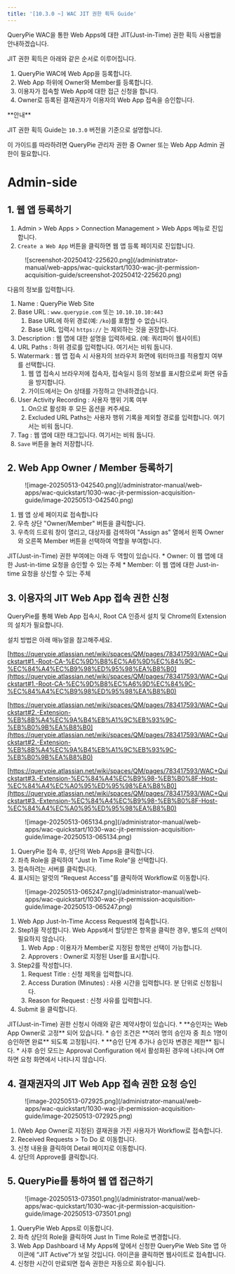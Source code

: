 ```yaml
---
title: '[10.3.0 ~] WAC JIT 권한 획득 Guide'
---
```



QueryPie WAC을 통한 Web Apps에 대한 JIT(Just-in-Time) 권한 획득 사용법을 안내하겠습니다.

JIT 권한 획득은 아래와 같은 순서로 이루어집니다.

1. QueryPie WAC에 Web App을 등록합니다.
2. Web App 하위에 Owner와 Member를 등록합니다.
3. 이용자가 접속할 Web App에 대한 접근 신청을 합니다.
4. Owner로 등록된 결재권자가 이용자의 Web App 접속을 승인합니다.

<Callout type="info">
**안내**

JIT 권한 획득 Guide는 `10.3.0` 버전을 기준으로 설명합니다.

이 가이드를 따라하려면 QueryPie 관리자 권한 중 Owner 또는 Web App Admin 권한이 필요합니다.
</Callout>


# Admin-side

## 1. 웹 앱 등록하기

1. Admin &gt; Web Apps &gt; Connection Management &gt; Web Apps 메뉴로 진입합니다.
2. `Create a Web App` 버튼을 클릭하면 웹 앱 등록 페이지로 진입합니다.

<figure data-layout="center" data-align="center">
![screenshot-20250412-225620.png](/administrator-manual/web-apps/wac-quickstart/1030-wac-jit-permission-acquisition-guide/screenshot-20250412-225620.png)
</figure>

다음의 정보를 입력합니다.

1. Name : QueryPie Web Site
2. Base URL : `www.querypie.com` 또는 `10.10.10.10:443` 
    1. Base URL에 하위 경로(예: `/ko`)를 포함할 수 없습니다.
    2. Base URL 입력시 `https://` 는 제외하는 것을 권장합니다.
3. Description : 웹 앱에 대한 설명을 입력하세요. (예: 쿼리파이 웹사이트)
4. URL Paths : 하위 경로를 입력합니다. 여기서는 비워 둡니다.
5. Watermark : 웹 앱 접속 시 사용자의 브라우저 화면에 워터마크를 적용할지 여부를 선택합니다.
    1. 웹 앱 접속시 브라우저에 접속자, 접속일시 등의 정보를 표시함으로써 화면 유출을 방지합니다.
    2. 가이드에서는 On 상태를 가정하고 안내하겠습니다.
6. User Activity Recording : 사용자 행위 기록 여부
    1. On으로 활성화 후 모든 옵션을 켜주세요.
    2. Excluded URL Paths는 사용자 행위 기록을 제외할 경로를 입력합니다. 여기서는 비워 둡니다.
7. Tag : 웹 앱에 대한 태그입니다. 여기서는 비워 둡니다.
8. `Save` 버튼을 눌러 저장합니다.

## 2. Web App Owner / Member 등록하기

<figure data-layout="center" data-align="center">
![image-20250513-042540.png](/administrator-manual/web-apps/wac-quickstart/1030-wac-jit-permission-acquisition-guide/image-20250513-042540.png)
</figure>

1. 웹 앱 상세 페이지로 접속합니다 
2. 우측 상단 "Owner/Member" 버튼을 클릭합니다.
3. 우측의 드로워 창이 열리고, 대상자를 검색하여 "Assign as" 열에서 왼쪽 Owner와 오른쪽 Member 버튼을 선택하여 역할을 부여합니다.

<Callout type="info">
JIT(Just-in-Time) 권한 부여에는 아래 두 역할이 있습니다.
* Owner: 이 웹 앱에 대한 Just-in-time 요청을 승인할 수 있는 주체
* Member: 이 웹 앱에 대한 Just-in-time 요청을 상신할 수 있는 주체
</Callout>

## 3. 이용자의 JIT Web App 접속 권한 신청

<Callout type="info">
QueryPie를 통해 Web App 접속시, Root CA 인증서 설치 및 Chrome의 Extension의 설치가 필요합니다.

설치 방법은 아래 매뉴얼을 참고해주세요.

[https://querypie.atlassian.net/wiki/spaces/QM/pages/783417593/WAC+Quickstart#1.-Root-CA-%EC%9D%B8%EC%A6%9D%EC%84%9C-%EC%84%A4%EC%B9%98%ED%95%98%EA%B8%B0](https://querypie.atlassian.net/wiki/spaces/QM/pages/783417593/WAC+Quickstart#1.-Root-CA-%EC%9D%B8%EC%A6%9D%EC%84%9C-%EC%84%A4%EC%B9%98%ED%95%98%EA%B8%B0)

[https://querypie.atlassian.net/wiki/spaces/QM/pages/783417593/WAC+Quickstart#2.-Extension-%EB%8B%A4%EC%9A%B4%EB%A1%9C%EB%93%9C-%EB%B0%9B%EA%B8%B0](https://querypie.atlassian.net/wiki/spaces/QM/pages/783417593/WAC+Quickstart#2.-Extension-%EB%8B%A4%EC%9A%B4%EB%A1%9C%EB%93%9C-%EB%B0%9B%EA%B8%B0)

[https://querypie.atlassian.net/wiki/spaces/QM/pages/783417593/WAC+Quickstart#3.-Extension-%EC%84%A4%EC%B9%98-%EB%B0%8F-Host-%EC%84%A4%EC%A0%95%ED%95%98%EA%B8%B0](https://querypie.atlassian.net/wiki/spaces/QM/pages/783417593/WAC+Quickstart#3.-Extension-%EC%84%A4%EC%B9%98-%EB%B0%8F-Host-%EC%84%A4%EC%A0%95%ED%95%98%EA%B8%B0)
</Callout>

<figure data-layout="center" data-align="center">
![image-20250513-065134.png](/administrator-manual/web-apps/wac-quickstart/1030-wac-jit-permission-acquisition-guide/image-20250513-065134.png)
</figure>

1. QueryPie 접속 후, 상단의 Web Apps을 클릭합니다.
2. 좌측 Role을 클릭하여 “Just In Time Role”을 선택합니다.
3. 접속하려는 서버를 클릭합니다.
4. 표시되는 알럿의 “Request Access”를 클릭하여 Workflow로 이동합니다.


<figure data-layout="center" data-align="center">
![image-20250513-065247.png](/administrator-manual/web-apps/wac-quickstart/1030-wac-jit-permission-acquisition-guide/image-20250513-065247.png)
</figure>

1. Web App Just-In-Time Access Request에 접속합니다.
2. Step1을 작성합니다. Web Apps에서 할당받은 항목을 클릭한 경우, 별도의 선택이 필요하지 않습니다.
    1. Web App : 이용자가 Member로 지정된 항목만 선택이 가능합니다.
    2. Approvers : Owner로 지정된 User를 표시합니다.
3. Step2를 작성합니다.
    1. Request Title : 신청 제목을 입력합니다.
    2. Access Duration (Minutes) : 사용 시간을 입력합니다. 분 단위로 신청됩니다.
    3. Reason for Request : 신청 사유를 입력합니다.
4. Submit 을 클릭합니다.

<Callout type="info">
JIT(Just-in-Time) 권한 신청시 아래와 같은 제약사항이 있습니다.
*  **승인자는 Web App Owner로 고정** 되어 있습니다.
* 승인 조건은  **여러 명의 승인자 중 최소 1명이 승인하면 완료** 되도록 고정됩니다.
*  **승인 단계 추가나 승인자 변경은 제한** 됩니다.
* 사후 승인 모드는 Approval Configuration 에서 활성화된 경우에 나타나며 Off하면 요청 화면에서 나타나지 않습니다.
</Callout>

## 4. 결재권자의 JIT Web App 접속 권한 요청 승인

<figure data-layout="center" data-align="center">
![image-20250513-072925.png](/administrator-manual/web-apps/wac-quickstart/1030-wac-jit-permission-acquisition-guide/image-20250513-072925.png)
</figure>

1. (Web App Owner로 지정된) 결재권을 가진 사용자가 Workflow로 접속합니다.
2. Received Requests &gt; To Do 로 이동합니다.
3. 신청 내용을 클릭하여 Detail 페이지로 이동합니다.
4. 상단의 Approve를 클릭합니다.


## 5. QueryPie를 통하여 웹 앱 접근하기

<figure data-layout="center" data-align="center">
![image-20250513-073501.png](/administrator-manual/web-apps/wac-quickstart/1030-wac-jit-permission-acquisition-guide/image-20250513-073501.png)
</figure>

1. QueryPie Web Apps로 이동합니다.
2. 좌측 상단의 Role을 클릭하여 Just In Time Role로 변경합니다.
3. Web App Dashboard 내 My Apps에 앞에서 신청한 QueryPie Web Site 앱 아이콘에 “JIT Active”가 보일 것입니다. 아이콘을 클릭하면 웹사이트로 접속합니다.
4. 신청한 시간이 만료되면 접속 권한은 자동으로 회수됩니다.


